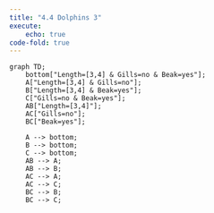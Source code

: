 ```yaml
---
title: "4.4 Dolphins 3"
execute: 
    echo: true
code-fold: true
---
```


```mermaid

graph TD;
    bottom["Length=[3,4] & Gills=no & Beak=yes"];
    A["Length=[3,4] & Gills=no"];
    B["Length=[3,4] & Beak=yes"];
    C["Gills=no & Beak=yes"];
    AB["Length=[3,4]"];
    AC["Gills=no"];
    BC["Beak=yes"];

    A --> bottom;
    B --> bottom;
    C --> bottom;
    AB --> A;
    AB --> B;
    AC --> A;
    AC --> C;
    BC --> B;
    BC --> C;


```